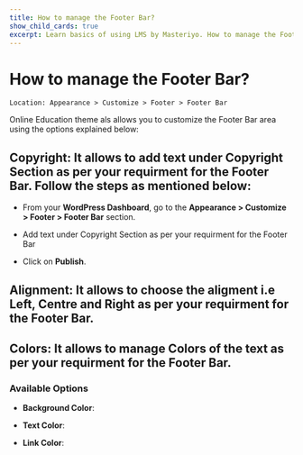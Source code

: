 ---
title: How to manage the Footer Bar?
show_child_cards: true
excerpt: Learn basics of using LMS by Masteriyo. How to manage the Footer Bar
---

# How to manage the Footer Bar?

    Location: Appearance > Customize > Footer > Footer Bar

Online Education theme als allows you to customize the Footer Bar  area using the options explained below:

## Copyright: It allows to add text under Copyright Section as per your requirment for the Footer Bar. Follow the steps as mentioned below:

- From your **WordPress Dashboard**, go to the **Appearance > Customize > Footer > Footer Bar** section.

- Add text under Copyright Section as per your requirment for the Footer Bar

- Click on **Publish**.

## Alignment: It allows to choose the aligment i.e Left, Centre and Right as per your requirment for the Footer Bar. 

## Colors:  It allows to manage Colors of the text as per your requirment for the Footer Bar.

### Available Options

- **Background Color**:

- **Text Color**:

- **Link Color**:





